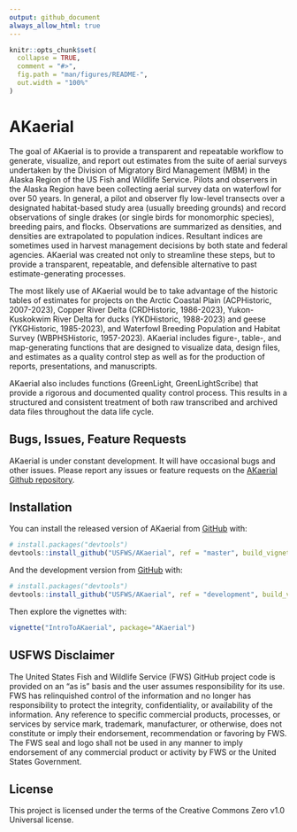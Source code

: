 ```yaml
---
output: github_document
always_allow_html: true
---
```


<!-- README.md is generated from README.Rmd. Please edit that file -->

```r
knitr::opts_chunk$set(
  collapse = TRUE,
  comment = "#>",
  fig.path = "man/figures/README-",
  out.width = "100%"
)
```

# AKaerial

<!-- badges: start -->
<!-- badges: end -->

The goal of AKaerial is to provide a transparent and repeatable workflow to generate, visualize, and report out estimates from the suite of aerial surveys undertaken by the Division of Migratory Bird Management (MBM) in the Alaska Region of the US Fish and Wildlife Service.  Pilots and observers in the Alaska Region have been collecting aerial survey data on waterfowl for over 50 years.  In general, a pilot and observer fly low-level transects over a designated habitat-based study area (usually breeding grounds) and record observations of single drakes (or single birds for monomorphic species), breeding pairs, and flocks. Observations are summarized as densities, and densities are extrapolated to population indices.  Resultant indices are sometimes used in harvest management decisions by both state and federal agencies.  AKaerial was created not only to streamline these steps, but to provide a transparent, repeatable, and defensible alternative to past estimate-generating processes.  

The most likely use of AKaerial would be to take advantage of the historic tables of estimates for projects on the Arctic Coastal Plain (ACPHistoric, 2007-2023), Copper River Delta (CRDHistoric, 1986-2023), Yukon-Kuskokwim River Delta for ducks (YKDHistoric, 1988-2023) and geese (YKGHistoric, 1985-2023), and Waterfowl Breeding Population and Habitat Survey (WBPHSHistoric, 1957-2023).  AKaerial includes figure-, table-, and map-generating functions that are designed to visualize data, design files, and estimates as a quality control step as well as for the production of reports, presentations, and manuscripts.

AKaerial also includes functions (GreenLight, GreenLightScribe) that provide a rigorous and documented quality control process.  This results in a structured and consistent treatment of both raw transcribed and archived data files throughout the data life cycle.   

## Bugs, Issues, Feature Requests

AKaerial is under constant development. It will have occasional bugs and other issues.  Please report any issues or feature requests on the [AKaerial Github repository](https://github.com/USFWS/AKaerial/issues). 

## Installation

You can install the released version of AKaerial from [GitHub](https://github.com/) with:

``` r
# install.packages("devtools")
devtools::install_github("USFWS/AKaerial", ref = "master", build_vignettes = TRUE)
```

And the development version from [GitHub](https://github.com/) with:

``` r
# install.packages("devtools")
devtools::install_github("USFWS/AKaerial", ref = "development", build_vignettes = TRUE)
```
Then explore the vignettes with:

```r
vignette("IntroToAKaerial", package="AKaerial")
```


## USFWS Disclaimer

The United States Fish and Wildlife Service (FWS) GitHub project code is
provided on an “as is” basis and the user assumes responsibility for its
use. FWS has relinquished control of the information and no longer has
responsibility to protect the integrity, confidentiality, or
availability of the information. Any reference to specific commercial
products, processes, or services by service mark, trademark,
manufacturer, or otherwise, does not constitute or imply their
endorsement, recommendation or favoring by FWS. The FWS seal and logo
shall not be used in any manner to imply endorsement of any commercial
product or activity by FWS or the United States Government.

## License

This project is licensed under the terms of the Creative Commons Zero
v1.0 Universal license.
